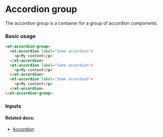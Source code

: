 # Accordion group

The accordion group is a container for a group of accordion components.

### Basic usage

```html
<et-accordion-group>
  <et-accordion label="Some accordion">
    <p>My content</p>
  </et-accordion>
  <et-accordion label="Some accordion">
    <p>My content</p>
  </et-accordion>
  <et-accordion label="Some accordion">
    <p>My content</p>
  </et-accordion>
</et-accordion-group>
```


### Inputs

<ArgsTable story={PRIMARY_STORY} />

#### Related docs:

- [Accordion](/docs/components-misc-accordion--default)
